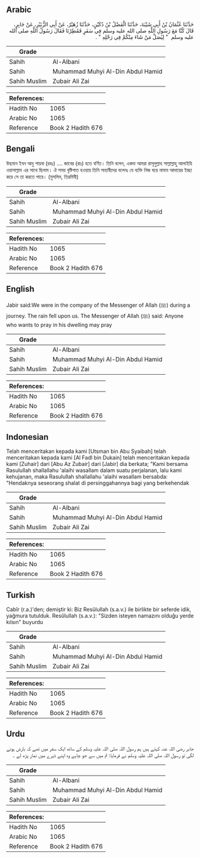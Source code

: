 ## Arabic


<div dir="rtl" lang="ar" style={{fontSize:'larger',backgroundColor:'#f8f9fa',padding:20}}>
حَدَّثَنَا عُثْمَانُ بْنُ أَبِي شَيْبَةَ، حَدَّثَنَا الْفَضْلُ بْنُ دُكَيْنٍ، حَدَّثَنَا زُهَيْرٌ، عَنْ أَبِي الزُّبَيْرِ، عَنْ جَابِرٍ، قَالَ كُنَّا مَعَ رَسُولِ اللَّهِ صلى الله عليه وسلم فِي سَفَرٍ فَمُطِرْنَا فَقَالَ رَسُولُ اللَّهِ صلى الله عليه وسلم ‏ "‏ لِيُصَلِّ مَنْ شَاءَ مِنْكُمْ فِي رَحْلِهِ ‏"‏ ‏.‏
</div>
<div style={{backgroundColor:'#f8f9fa',padding:20, marginBottom: 10}}><table> <thead> <tr> <th>Grade</th> <th></th> </tr> </thead> <tbody> <tr><td>Sahih</td><td>Al-Albani</td></tr><tr><td>Sahih</td><td>Muhammad Muhyi Al-Din Abdul Hamid</td></tr><tr><td>Sahih Muslim</td><td>Zubair Ali Zai</td></tr></tbody></table><table> <thead> <tr> <th>References:</th> <th></th> </tr> </thead> <tbody><tr><td>Hadith No</td><td>1065</td></tr><tr><td>Arabic No</td><td>1065</td></tr><tr><td>Reference</td><td>Book 2 Hadith 676</td></tr></tbody></table></div>

## Bengali


<div dir="ltr" lang="bn" style={{fontSize:'larger',backgroundColor:'#f8f9fa',padding:20}}>
উছমান ইবন আবু শায়বা (রহঃ) .... জাবের (রাঃ) হতে বর্ণিত। তিনি বলেন, একদা আমরা রাসূলুল্লাহ সাল্লাল্লাহু আলাইহি ওয়াসাল্লাম এর সাথে ছিলাম। ঐ সময় বৃষ্টিপাত হওয়ায় তিনি সাহাবীদের বলেনঃ যে ব্যক্তি নিজ ঘরে নামায আদায়ের ইচ্ছা করে সে তা করতে পারে। (মুসলিম, তিরমিযী)
</div>
<div style={{backgroundColor:'#f8f9fa',padding:20, marginBottom: 10}}><table> <thead> <tr> <th>Grade</th> <th></th> </tr> </thead> <tbody> <tr><td>Sahih</td><td>Al-Albani</td></tr><tr><td>Sahih</td><td>Muhammad Muhyi Al-Din Abdul Hamid</td></tr><tr><td>Sahih Muslim</td><td>Zubair Ali Zai</td></tr></tbody></table><table> <thead> <tr> <th>References:</th> <th></th> </tr> </thead> <tbody><tr><td>Hadith No</td><td>1065</td></tr><tr><td>Arabic No</td><td>1065</td></tr><tr><td>Reference</td><td>Book 2 Hadith 676</td></tr></tbody></table></div>

## English


<div dir="ltr" lang="en" style={{fontSize:'larger',backgroundColor:'#f8f9fa',padding:20}}>
Jabir said:We were in the company of the Messenger of Allah (ﷺ) during a journey. The rain fell upon us. The Messenger of Allah (ﷺ) said: Anyone who wants to pray in his dwelling may pray
</div>
<div style={{backgroundColor:'#f8f9fa',padding:20, marginBottom: 10}}><table> <thead> <tr> <th>Grade</th> <th></th> </tr> </thead> <tbody> <tr><td>Sahih</td><td>Al-Albani</td></tr><tr><td>Sahih</td><td>Muhammad Muhyi Al-Din Abdul Hamid</td></tr><tr><td>Sahih Muslim</td><td>Zubair Ali Zai</td></tr></tbody></table><table> <thead> <tr> <th>References:</th> <th></th> </tr> </thead> <tbody><tr><td>Hadith No</td><td>1065</td></tr><tr><td>Arabic No</td><td>1065</td></tr><tr><td>Reference</td><td>Book 2 Hadith 676</td></tr></tbody></table></div>

## Indonesian


<div dir="ltr" lang="id" style={{fontSize:'larger',backgroundColor:'#f8f9fa',padding:20}}>
Telah menceritakan kepada kami [Utsman bin Abu Syaibah] telah menceritakan kepada kami [Al Fadl bin Dukain] telah menceritakan kepada kami [Zuhair] dari [Abu Az Zubair] dari [Jabir] dia berkata; "Kami bersama Rasulullah shallallahu 'alaihi wasallam dalam suatu perjalanan, lalu kami kehujanan, maka Rasulullah shallallahu 'alaihi wasallam bersabda: "Hendaknya seseorang shalat di persinggahannya bagi yang berkehendak
</div>
<div style={{backgroundColor:'#f8f9fa',padding:20, marginBottom: 10}}><table> <thead> <tr> <th>Grade</th> <th></th> </tr> </thead> <tbody> <tr><td>Sahih</td><td>Al-Albani</td></tr><tr><td>Sahih</td><td>Muhammad Muhyi Al-Din Abdul Hamid</td></tr><tr><td>Sahih Muslim</td><td>Zubair Ali Zai</td></tr></tbody></table><table> <thead> <tr> <th>References:</th> <th></th> </tr> </thead> <tbody><tr><td>Hadith No</td><td>1065</td></tr><tr><td>Arabic No</td><td>1065</td></tr><tr><td>Reference</td><td>Book 2 Hadith 676</td></tr></tbody></table></div>

## Turkish


<div dir="ltr" lang="tr" style={{fontSize:'larger',backgroundColor:'#f8f9fa',padding:20}}>
Cabîr (r.a.)'den; demiştir ki: Biz Resûlullah (s.a.v.) ile birlikte bir seferde idik, yağmura tutulduk. Resûlullah (s.a.v.): "Sizden isteyen namazını olduğu yerde kılsın" buyurdu
</div>
<div style={{backgroundColor:'#f8f9fa',padding:20, marginBottom: 10}}><table> <thead> <tr> <th>Grade</th> <th></th> </tr> </thead> <tbody> <tr><td>Sahih</td><td>Al-Albani</td></tr><tr><td>Sahih</td><td>Muhammad Muhyi Al-Din Abdul Hamid</td></tr><tr><td>Sahih Muslim</td><td>Zubair Ali Zai</td></tr></tbody></table><table> <thead> <tr> <th>References:</th> <th></th> </tr> </thead> <tbody><tr><td>Hadith No</td><td>1065</td></tr><tr><td>Arabic No</td><td>1065</td></tr><tr><td>Reference</td><td>Book 2 Hadith 676</td></tr></tbody></table></div>

## Urdu


<div dir="rtl" lang="ur" style={{fontSize:'larger',backgroundColor:'#f8f9fa',padding:20}}>
جابر رضی اللہ عنہ کہتے ہیں ہم رسول اللہ صلی اللہ علیہ وسلم کے ساتھ ایک سفر میں تھے کہ بارش ہونے لگی تو رسول اللہ صلی اللہ علیہ وسلم نے فرمایا: تم میں سے جو چاہے وہ اپنے ڈیرے میں نماز پڑھ لے ۔
</div>
<div style={{backgroundColor:'#f8f9fa',padding:20, marginBottom: 10}}><table> <thead> <tr> <th>Grade</th> <th></th> </tr> </thead> <tbody> <tr><td>Sahih</td><td>Al-Albani</td></tr><tr><td>Sahih</td><td>Muhammad Muhyi Al-Din Abdul Hamid</td></tr><tr><td>Sahih Muslim</td><td>Zubair Ali Zai</td></tr></tbody></table><table> <thead> <tr> <th>References:</th> <th></th> </tr> </thead> <tbody><tr><td>Hadith No</td><td>1065</td></tr><tr><td>Arabic No</td><td>1065</td></tr><tr><td>Reference</td><td>Book 2 Hadith 676</td></tr></tbody></table></div>